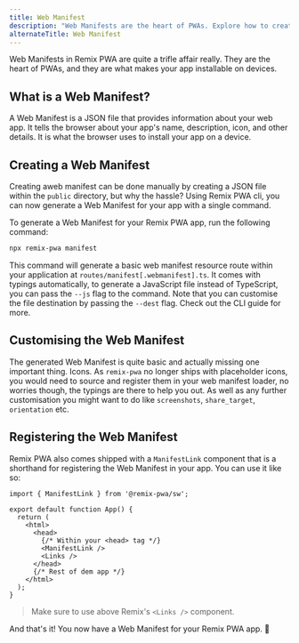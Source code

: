 ```yaml
---
title: Web Manifest
description: "Web Manifests are the heart of PWAs. Explore how to create a Web Manifest for your Remix PWA in this guide."
alternateTitle: Web Manifest
---
```


Web Manifests in Remix PWA are quite a trifle affair really. They are the heart of PWAs, and they are what makes your app installable on devices.

## What is a Web Manifest?

A Web Manifest is a JSON file that provides information about your web app. It tells the browser about your app's name, description, icon, and other details. It is what the browser uses to install your app on a device.

## Creating a Web Manifest

Creating aweb manifest can be done manually by creating a JSON file within the `public` directory, but why the hassle? Using Remix PWA cli, you can now generate a Web Manifest for your app with a single command.

To generate a Web Manifest for your Remix PWA app, run the following command:

```bash
npx remix-pwa manifest
```

This command will generate a basic web manifest resource route within your application at `routes/manifest[.webmanifest].ts`. It comes with typings automatically, to generate a JavaScript file instead of TypeScript, you can pass the `--js` flag to the command. Note that you can customise the file destination by passing the `--dest` flag. Check out the CLI guide for more.

## Customising the Web Manifest

The generated Web Manifest is quite basic and actually missing one important thing. Icons. As `remix-pwa` no longer ships with placeholder icons, you would need to source and register them in your web manifest loader, no worries though, the typings are there to help you out. As well as any further customisation you might want to do like `screenshots`, `share_target`, `orientation` etc.

## Registering the Web Manifest

Remix PWA also comes shipped with a `ManifestLink` component that is a shorthand for registering the Web Manifest in your app. You can use it like so:

```tsx {{filename:'root.tsx'}}
import { ManifestLink } from '@remix-pwa/sw';

export default function App() {
  return (
    <html>
      <head>
        {/* Within your <head> tag */}
        <ManifestLink />
        <Links />
      </head>
      {/* Rest of dem app */}
    </html>
  );
}
```

> Make sure to use above Remix's `<Links />` component.

And that's it! You now have a Web Manifest for your Remix PWA app. 🎉
